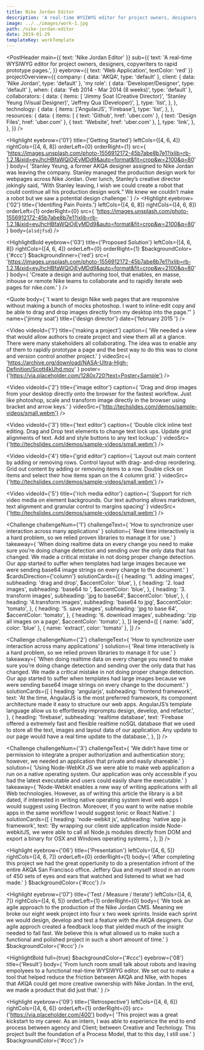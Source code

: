 ```yaml
---
title: Nike Jordan Editor
description: 'A real-time WYSIWYG editor for project owners, designers, copywriters to rapid prototype pages.'
image: ../../images/work-1.jpg
path: /nike-jordan-editor
date: 2019-01-29
templateKey: workTemplate
---
```



<PostHeader
  main={{ text: 'Nike Jordan Editor' }}
  sub={{
    text:
      'A real-time WYSIWYG editor for project owners, designers, copywriters to rapid prototype pages.',
  }}
  eyebrow={{ text: 'Web Application', textColor: 'red' }}
  projectOverview={{
    company: { data: 'AKQA', type: 'default' },
    client: { data: 'Nike Jordan', type: 'default' },
    'my role': { data: 'Developer/Designer', type: 'default' },
    when: { data: 'Feb 2014 - Mar 2014 (8 weeks)', type: 'default' },
    collaborators: {
      data: {
        items: [
          'Jimmy Soat (Creative Director)',
          'Stanley Yeung (Visual Designer)',
          'Jeffrey Qua (Developer)',
        ],
        type: 'list',
      },
    },
    technology: {
      data: {
        items: ['AngularJS', 'Firebase'],
        type: 'list',
      },
    },
    resources: {
      data: {
        items: [
          { text: 'Github', href: 'uber.com' },
          { text: 'Design Files', href: 'uber.com' },
          { text: 'Website', href: 'uber.com' },
        ],
        type: 'link',
      },
    },
  }}
/>
<Summary
  eyebrow={'00'}
  title={'Summary'}
  body={
    'The agency AKQA and their client Nike Jordan worked together to complete dozens of champaign webpages. Nike ran the majority of the creative process with their in-house copywriters, photographers, and creative directors. AKQA was the production muscle, bring together all the creative assets into a www.nike.com hosted webpage. Both Nike and AKQA did great work together; however, AKQA’s goal was to have more creative ownership. Unfortunatly for AKQA this ownership was seemingly impossible. The process between AKQA and Nike was fragemented, we were given hard deadlines, short production times, and low budgets. All of which, created a bottleneck that essentially blocked any progress towards more creative ownership. We had a mission to fix this fragemented process by bridging the the communication gap between Client Nike and Agency AKQA.'
  }
  $borderBottom={true}
/>

<Process />


<Highlight
  eyebrow={'01'}
  title={'Getting Started'}
  leftCols={[4, 6, 4]}
  rightCols={[4, 6, 8]}
  orderLeft={0}
  orderRight={1}
  src={
    'https://images.unsplash.com/photo-1556912172-45b7abe8b7e1?ixlib=rb-1.2.1&ixid=eyJhcHBfaWQiOjEyMDd9&auto=format&fit=crop&w=2100&q=80'
  }
  body={
    'Stanley Yeung, a former AKQA designer assigned to Nike Jordan was leaving the company.  Stanley managed the production design work for webpages across Nike Jordan.  Over lunch, Stanley’s creative director jokingly said, “With Stanley leaving, I wish we could create a robot that could continue all his production design work.” We knew we couldn’t make a robot but we saw a potential design challenge.'
  }
/>
<Highlight
eyebrow={'02'}
title={'Identifing Pain Points.'}
leftCols={[4, 6, 8]}
rightCols={[4, 6, 8]}
orderLeft={1}
orderRight={0}
src={
  'https://images.unsplash.com/photo-1556912172-45b7abe8b7e1?ixlib=rb-1.2.1&ixid=eyJhcHBfaWQiOjEyMDd9&auto=format&fit=crop&w=2100&q=80'
}
body={`alsdjfsd`}
/>

<HighlightBold
  eyebrow={'03'}
  title={'Proposed Solution'}
  leftCols={[4, 6, 8]}
  rightCols={[4, 6, 4]}
  orderLeft={0}
  orderRight={1}
  $backgroundColor={'#ccc'}
  $backgroundInner={'red'}
  src={
    'https://images.unsplash.com/photo-1556912172-45b7abe8b7e1?ixlib=rb-1.2.1&ixid=eyJhcHBfaWQiOjEyMDd9&auto=format&fit=crop&w=2100&q=80'
  }
  body={
    'Create a design and authoring tool, that enables, en masse, inhouse or remote Nike teams to collaborate and to rapidly iterate web pages for nike.com.'
  }
/>

<Summary
eyebrow={'04'}
title={'Design Execution'}
body={
  'We had to move quick, we went from a list of product requirements to paper prototype with in the first day.  We based most of our interaction design on the precidence of teams’ tooling e.g. Photoshop and CQ5. Next, we gathered all of the creative assets, e.g. fonts, color pallets, icongraphy, etc, in preperation of developing a MVP.'
}
$borderBottom={true}
/>

<Quote
  body={
    'I want to design Nike web pages that are responsive without making a bunch of mocks photoshop.  I want to inline-edit copy and be able to drag and drop images directly from my desktop into the page.”'
  }
  name={'jimmy soat'}
  title={'design director'}
  date={'february 2015 '}
/>

<Video
videoId={'1'}
title={'making a project'}
caption={
  'We needed a view that would allow authors to create project and view them all at a glance. There were many stakeholders all collaborating.  The idea was to enable any of them to rapidly prototype a page and the best way to do this was to clone and version control another project.'
}
videoSrc={
  'https://archive.org/download/NASA-Ultra-High-Definition/Scott4kUhd.mov'
}
poster={'https://via.placeholder.com/1280x720?text=Poster+Sample'}
/>

<Video
  videoId={'2'}
  title={'image editor'}
  caption={
    'Drag and drop images from your desktop directly onto the browser for the fastest workflow.  Just like photoshop, scale and transform image directly in the browser using bracket and arrow keys.'
  }
  videoSrc={'http://techslides.com/demos/sample-videos/small.webm'}
/>

<Video
videoId={'3'}
title={'text editor'}
caption={
  'Double click inline text editing. Drag and Drop text elements to change text lock ups. Update grid alignments of text. Add and style buttons to any text lockup.'
}
videoSrc={'http://techslides.com/demos/sample-videos/small.webm'}
/>

<Video
  videoId={'4'}
  title={'grid editor'}
  caption={
    'Layout out main content by adding or removing rows. Control layout with drag- and-drop reordering. Grid out content by adding or removing items to a row.  Double click on items and select their how items span on the 4 column grid.'
  }
  videoSrc={'http://techslides.com/demos/sample-videos/small.webm'}
/>

<Video
videoId={'5'}
title={'rich media editor'}
caption={
  'Support for rich video media on element backgrounds. Our text authoring allows markdown, text alignment and granular control to margins spacing'
}
videoSrc={'http://techslides.com/demos/sample-videos/small.webm'}
/>

<Challenge
  challengeNum={'1'}
  challengeText={
    'How to synchronize user interaction across many applications'
  }
  solution={
    'Real time interactively is a hard problem, so we relied proven libraries to manage it for use.'
  }
  takeaway={
    'When doing realtime data on every change you need to make sure you’re doing change detection and sending over the only data that has changed.  We made a critical mistake in not doing proper change detection. Our app started to suffer when templates had large images because we were sending base64 image strings on every change to the document.'
  }
  $cardsDirection={'column'}
  solutionCards={[
    {
      heading: '1. adding images',
      subheading: 'drag and drop',
      $accentColor: 'blue',
    },
    {
      heading: '2. load images',
      subheading: 'base64 to <canvas>',
      $accentColor: 'blue',
    },
    {
      heading: '3. transform images',
      subheading: 'jpg to base64',
      $accentColor: 'blue',
    },
    {
      heading: '4.transform images',
      subheading: 'base64 to jpg',
      $accentColor: 'tomato',
    },
    {
      heading: '5. save images',
      subheading: 'jpg to base 64',
      $accentColor: 'tomato',
    },
    {
      heading: '6. download images',
      subheading: 'zip all images on a page',
      $accentColor: 'tomato',
    },
  ]}
  legend={[
    { name: 'add', color: 'blue' },
    { name: 'extract', color: 'tomato' },
  ]}
/>

<Challenge
challengeNum={'2'}
challengeText={
  'How to synchronize user interaction across many applications'
}
solution={
  'Real time interactively is a hard problem, so we relied proven libraries to manage it for use.'
}
takeaway={
  'When doing realtime data on every change you need to make sure you’re doing change detection and sending over the only data that has changed.  We made a critical mistake in not doing proper change detection. Our app started to suffer when templates had large images because we were sending base64 image strings on every change to the document.'
}
solutionCards={[
    {
      heading: 'angularjs',
      subheading: 'frontend framework',
      text:
        'At the time, AngularJS is the most preferred framework, its component architecture made it easy to structure our web apps. AngularJS’s template language allow us to effortlessly impromptu design, develop, and refactor.',
    },
{
  heading: 'firebase',
    subheading: 'realtime database',
  text:
  'Firebase offered a extremely fast and flexible realtime noSQL database that we used to store all the text, images and layout data of our application. Any update to our page would have a real time update to the database.',
},
]}
/>

<Challenge
  challengeNum={'3'}
  challengeText={
    'We didn’t have time or permission to integrate a proper authorization and authentication story; however, we needed an application that private and easily shareable.'
  }
  solution={
    'Using Node-WebKit JS we were able to make web application a run on a native operating system. Our application was only accessible if you had the latest executable and users could easily share the executable.'
  }
  takeaway={
    'Node-Webkit enables a new way of writing applications with all Web technologies. However, as of writing this article the library is a bit dated, if interested in writing native operating system level web apps I would suggest using Electron.  Moreover, if you want to write native mobile apps in the same workflow I would suggest Ionic or React Native.'
  }
  solutionCards={[
    {
      heading: 'node-webkit js',
      subheading: 'native app js framework',
      text:
        'By wrapping our client side application inside Node-webkitJS, we were able to call all Node.js modules directly from DOM and export a binary for OSX and Windows operating systems.',
    },
  ]}
/>

<Highlight
eyebrow={'06'}
title={'Presentation'}
leftCols={[4, 6, 5]}
rightCols={[4, 6, 7]}
orderLeft={0}
orderRight={1}
body={
  'After completing this project we had the great oppertunity to do a presentation infront of the entire AKQA San Francisco office.  Jeffery Qua and myself stood in an room of 450 sets of eyes and ears that watched and listened to what we had made.'
}
$backgroundColor={'#ccc'}
/>

<Highlight
  eyebrow={'07'}
  title={'Test / Measure / Iterate'}
  leftCols={[4, 6, 7]}
  rightCols={[4, 6, 5]}
  orderLeft={1}
  orderRight={0}
  body={
    'We took an agile approach to the production of the Nike Jordan CMS.  Meaning we broke our eight week project into four x two week sprints.  Inside each sprint we would design, develop and test a feature with the AKQA designers.  Our agile approch created a feedback loop that yielded much of the insight needed to fail fast.  We believe this is what allowed us to make such a functional and polished project in such a short amount of time.'
  }
  $backgroundColor={'#ccc'}
/>

<HighlightBold
full={true}
$backgroundColor={'#ccc'}
eyebrow={'08'}
title={'Result'}
body={
  'From lunch room small talk about robots and leaving empolyees to a functional real-time WYSIWYG editor. We set out to make a tool that helped reduce the friction between AKQA and NIke, with hopes that AKQA could get more creative ownership with Nike Jordan.  In the end, we made a product that did just that.'
}
/>

<Highlight
  eyebrow={'09'}
  title={'Retrospective'}
  leftCols={[4, 6, 6]}
  rightCols={[4, 6, 6]}
  orderLeft={1}
  orderRight={0}
  src={'https://via.placeholder.com/400'}
  body={
    'This project was a great kickstart to my career. As an intern, I was able to experience the end to end process between agency and Client; between Creative and Technlogy. This project built the foundation of a Process Model, that to this day, I still use.'
  }
  $backgroundColor={'#ccc'}
/>
